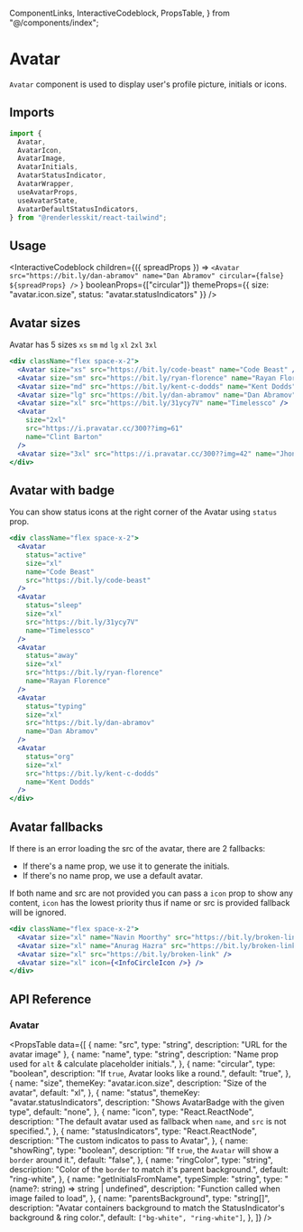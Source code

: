   ComponentLinks,
  InteractiveCodeblock,
  PropsTable,
} from "@/components/index";

# Avatar

`Avatar` component is used to display user's profile picture, initials or icons.

<ComponentLinks github="avatar" theme="avatar" story="primitives-avatar" />

## Imports

```js
import {
  Avatar,
  AvatarIcon,
  AvatarImage,
  AvatarInitials,
  AvatarStatusIndicator,
  AvatarWrapper,
  useAvatarProps,
  useAvatarState,
  AvatarDefaultStatusIndicators,
} from "@renderlesskit/react-tailwind";
```

## Usage

<InteractiveCodeblock
  children={({ spreadProps }) =>
    `<Avatar src="https://bit.ly/dan-abramov" name="Dan Abramov" circular={false} ${spreadProps} />`
  }
  booleanProps={["circular"]}
  themeProps={{ size: "avatar.icon.size", status: "avatar.statusIndicators" }}
/>

## Avatar sizes

Avatar has 5 sizes `xs` `sm` `md` `lg` `xl` `2xl` `3xl`

```jsx live
<div className="flex space-x-2">
  <Avatar size="xs" src="https://bit.ly/code-beast" name="Code Beast" />
  <Avatar size="sm" src="https://bit.ly/ryan-florence" name="Rayan Florence" />
  <Avatar size="md" src="https://bit.ly/kent-c-dodds" name="Kent Dodds" />
  <Avatar size="lg" src="https://bit.ly/dan-abramov" name="Dan Abramov" />
  <Avatar size="xl" src="https://bit.ly/31ycy7V" name="Timelessco" />
  <Avatar
    size="2xl"
    src="https://i.pravatar.cc/300??img=61"
    name="Clint Barton"
  />
  <Avatar size="3xl" src="https://i.pravatar.cc/300??img=42" name="Jhon Snow" />
</div>
```

## Avatar with badge

You can show status icons at the right corner of the Avatar using `status` prop.

```jsx live
<div className="flex space-x-2">
  <Avatar
    status="active"
    size="xl"
    name="Code Beast"
    src="https://bit.ly/code-beast"
  />
  <Avatar
    status="sleep"
    size="xl"
    src="https://bit.ly/31ycy7V"
    name="Timelessco"
  />
  <Avatar
    status="away"
    size="xl"
    src="https://bit.ly/ryan-florence"
    name="Rayan Florence"
  />
  <Avatar
    status="typing"
    size="xl"
    src="https://bit.ly/dan-abramov"
    name="Dan Abramov"
  />
  <Avatar
    status="org"
    size="xl"
    src="https://bit.ly/kent-c-dodds"
    name="Kent Dodds"
  />
</div>
```

## Avatar fallbacks

If there is an error loading the src of the avatar, there are 2 fallbacks:

- If there's a name prop, we use it to generate the initials.
- If there's no name prop, we use a default avatar.

If both name and src are not provided you can pass a `icon` prop to show any
content, `icon` has the lowest priority thus if name or src is provided fallback
will be ignored.

```jsx live
<div className="flex space-x-2">
  <Avatar size="xl" name="Navin Moorthy" src="https://bit.ly/broken-link" />
  <Avatar size="xl" name="Anurag Hazra" src="https://bit.ly/broken-link" />
  <Avatar size="xl" src="https://bit.ly/broken-link" />
  <Avatar size="xl" icon={<InfoCircleIcon />} />
</div>
```

## API Reference

### Avatar

<PropsTable
  data={[
    { name: "src", type: "string", description: "URL for the avatar image" },
    {
      name: "name",
      type: "string",
      description: "Name prop used for `alt` & calculate placeholder initials.",
    },
    {
      name: "circular",
      type: "boolean",
      description: "If `true`, Avatar looks like a round.",
      default: "true",
    },
    {
      name: "size",
      themeKey: "avatar.icon.size",
      description: "Size of the avatar",
      default: "xl",
    },
    {
      name: "status",
      themeKey: "avatar.statusIndicators",
      description: "Shows AvatarBadge with the given type",
      default: "none",
    },
    {
      name: "icon",
      type: "React.ReactNode",
      description:
        "The default avatar used as fallback when `name`, and `src` is not specified.",
    },
    {
      name: "statusIndicators",
      type: "React.ReactNode",
      description: "The custom indicatos to pass to Avatar",
    },
    {
      name: "showRing",
      type: "boolean",
      description: "If `true`, the `Avatar` will show a `border` around it.",
      default: "false",
    },
    {
      name: "ringColor",
      type: "string",
      description: "Color of the `border` to match it's parent background.",
      default: "ring-white",
    },
    {
      name: "getInitialsFromName",
      typeSimple: "string",
      type: "(name?: string) => string | undefined",
      description: "Function called when image failed to load",
    },
    {
      name: "parentsBackground",
      type: "string[]",
      description:
        "Avatar containers background to match the StatusIndicator's background & ring color.",
      default: `["bg-white", "ring-white"]`,
    },
  ]}
/>
